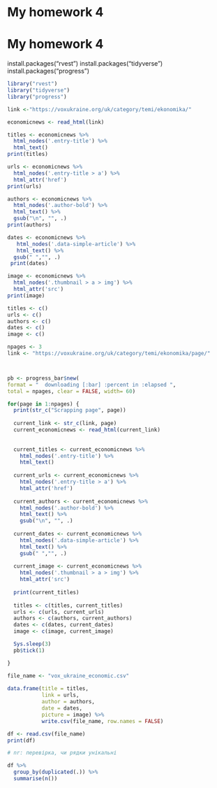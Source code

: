 # My homework 4

# My homework 4

install.packages("rvest")
install.packages("tidyverse")
install.packages("progress")

```r
library("rvest")
library("tidyverse")
library("progress")

link <-"https://voxukraine.org/uk/category/temi/ekonomika/"

economicnews <- read_html(link)

titles <- economicnews %>%
  html_nodes('.entry-title') %>%
  html_text()
print(titles)

urls <- economicnews %>%
  html_nodes('.entry-title > a') %>%
  html_attr('href')
print(urls)

authors <- economicnews %>%
  html_nodes('.author-bold') %>%
  html_text() %>% 
  gsub("\n", "", .)
print(authors)

dates <- economicnews %>%
   html_nodes('.data-simple-article') %>%
   html_text() %>%
  gsub(" ","", .)
 print(dates)

image <- economicnews %>%
  html_nodes('.thumbnail > a > img') %>%
  html_attr('src')
print(image)

titles <- c()
urls <- c()
authors <- c()
dates <- c()
image <- c()

npages <- 3
link <- "https://voxukraine.org/uk/category/temi/ekonomika/page/"



pb <- progress_bar$new(
format = "  downloading [:bar] :percent in :elapsed ",
total = npages, clear = FALSE, width= 60)

for(page in 1:npages) {
  print(str_c("Scrapping page", page))
  
  current_link <- str_c(link, page)
  current_economicnews <- read_html(current_link)
 
  
  current_titles <- current_economicnews %>%
    html_nodes('.entry-title') %>%
    html_text()
  
  current_urls <- current_economicnews %>%
    html_nodes('.entry-title > a') %>%
    html_attr('href')
  
  current_authors <- current_economicnews %>%
    html_nodes('.author-bold') %>%
    html_text() %>% 
    gsub("\n", "", .)
  
  current_dates <- current_economicnews %>%
    html_nodes('.data-simple-article') %>%
    html_text() %>%
    gsub(" ","", .)
  
  current_image <- current_economicnews %>%
    html_nodes('.thumbnail > a > img') %>%
    html_attr('src')
  
  print(current_titles)
  
  titles <- c(titles, current_titles)
  urls <- c(urls, current_urls)
  authors <- c(authors, current_authors)
  dates <- c(dates, current_dates)
  image <- c(image, current_image)

  Sys.sleep(3)
  pb$tick(1)

}

file_name <- "vox_ukraine_economic.csv"
 
data.frame(title = titles,
           link = urls,
           author = authors,
           date = dates,
           picture = image) %>%
           write.csv(file_name, row.names = FALSE)

df <- read.csv(file_name)
print(df)
```
```r
# nr: перевірка, чи рядки унікальні

df %>%
  group_by(duplicated(.)) %>%
  summarise(n())
```
